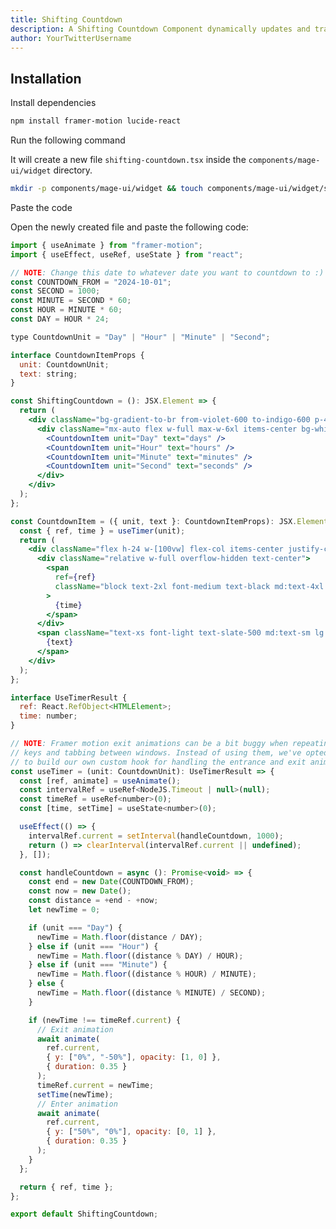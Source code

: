 ```yaml
---
title: Shifting Countdown
description: A Shifting Countdown Component dynamically updates and transitions between countdown values with smooth animations for an engaging user experience.
author: YourTwitterUsername
---
```


<ComponentPreview name="widget-shifting-countdown--docs" />

## Installation

<Steps>
<Step>Install dependencies</Step>

```bash
npm install framer-motion lucide-react
```

<Step>Run the following command</Step>

It will create a new file `shifting-countdown.tsx` inside the `components/mage-ui/widget` directory.

```bash 
mkdir -p components/mage-ui/widget && touch components/mage-ui/widget/shifting-countdown.tsx
```

<Step>Paste the code</Step> 

Open the newly created file and paste the following code:

```jsx 
import { useAnimate } from "framer-motion";
import { useEffect, useRef, useState } from "react";

// NOTE: Change this date to whatever date you want to countdown to :)
const COUNTDOWN_FROM = "2024-10-01";
const SECOND = 1000;
const MINUTE = SECOND * 60;
const HOUR = MINUTE * 60;
const DAY = HOUR * 24;

type CountdownUnit = "Day" | "Hour" | "Minute" | "Second";

interface CountdownItemProps {
  unit: CountdownUnit;
  text: string;
}

const ShiftingCountdown = (): JSX.Element => {
  return (
    <div className="bg-gradient-to-br from-violet-600 to-indigo-600 p-4">
      <div className="mx-auto flex w-full max-w-6xl items-center bg-white">
        <CountdownItem unit="Day" text="days" />
        <CountdownItem unit="Hour" text="hours" />
        <CountdownItem unit="Minute" text="minutes" />
        <CountdownItem unit="Second" text="seconds" />
      </div>
    </div>
  );
};

const CountdownItem = ({ unit, text }: CountdownItemProps): JSX.Element => {
  const { ref, time } = useTimer(unit);
  return (
    <div className="flex h-24 w-[100vw] flex-col items-center justify-center gap-1 border-r-[1px] border-slate-200 font-mono md:h-36 md:gap-2">
      <div className="relative w-full overflow-hidden text-center">
        <span
          ref={ref}
          className="block text-2xl font-medium text-black md:text-4xl lg:text-6xl xl:text-7xl"
        >
          {time}
        </span>
      </div>
      <span className="text-xs font-light text-slate-500 md:text-sm lg:text-base">
        {text}
      </span>
    </div>
  );
};

interface UseTimerResult {
  ref: React.RefObject<HTMLElement>;
  time: number;
}

// NOTE: Framer motion exit animations can be a bit buggy when repeating
// keys and tabbing between windows. Instead of using them, we've opted here
// to build our own custom hook for handling the entrance and exit animations
const useTimer = (unit: CountdownUnit): UseTimerResult => {
  const [ref, animate] = useAnimate();
  const intervalRef = useRef<NodeJS.Timeout | null>(null);
  const timeRef = useRef<number>(0);
  const [time, setTime] = useState<number>(0);

  useEffect(() => {
    intervalRef.current = setInterval(handleCountdown, 1000);
    return () => clearInterval(intervalRef.current || undefined);
  }, []);

  const handleCountdown = async (): Promise<void> => {
    const end = new Date(COUNTDOWN_FROM);
    const now = new Date();
    const distance = +end - +now;
    let newTime = 0;

    if (unit === "Day") {
      newTime = Math.floor(distance / DAY);
    } else if (unit === "Hour") {
      newTime = Math.floor((distance % DAY) / HOUR);
    } else if (unit === "Minute") {
      newTime = Math.floor((distance % HOUR) / MINUTE);
    } else {
      newTime = Math.floor((distance % MINUTE) / SECOND);
    }

    if (newTime !== timeRef.current) {
      // Exit animation
      await animate(
        ref.current,
        { y: ["0%", "-50%"], opacity: [1, 0] },
        { duration: 0.35 }
      );
      timeRef.current = newTime;
      setTime(newTime);
      // Enter animation
      await animate(
        ref.current,
        { y: ["50%", "0%"], opacity: [0, 1] },
        { duration: 0.35 }
      );
    }
  };

  return { ref, time };
};

export default ShiftingCountdown;
```
</Steps>


